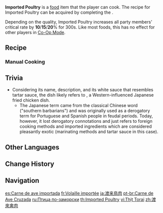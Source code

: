 {{Food Infobox
|id              = 108280
|image           = Item Imported Poultry.png
|description     = A meat dish drizzled with sauce.
|desc_suspicious = Nothing seems wrong here at first, but in time, you will know the tragic extent of your failings. Poultry made without trimming off some fat and oil is far too greasy to swallow, and even its combination with vegetables cannot save this dish.
|desc_basic      = The fowl is marinated before being covered in batter and fried, and a thick sauce is drizzled over it as a finishing touch. The accompanying vegetables are local produce, but the marinating methods and sauce are all imported, hence the name "imported poultry."
|desc_delicious  = Having been marinated beforehand, the fowl has had several layers of flavor added to it, keeping its oiliness in perfect moderation. Bite down on that crispy, cracking flour-skin, and feel the rich juices of the fowl rush into your mouth and whet your appetite.
|type            = ATK-Boosting Dishes
|effectType      = CRIT Rate Up
|effect          = Increases all party members' CRIT Rate by (var1)% for 300s.
|eff_att1        = CRIT Rate
|eff_suspicious1 = 10
|eff_basic1      = 15
|eff_delicious1  = 20
|quality         = 3
|region          = Inazuma
|recipe          = Complete ''[[Gazing Three Thousand Miles Away]]''
}}
'''Imported Poultry''' is a [[food]] item that the player can cook. The recipe for Imported Poultry can be acquired by completing the {{Quest|Gazing Three Thousand Miles Away}}.

Depending on the quality, Imported Poultry increases all party members' critical rate by '''10'''/'''15'''/'''20'''% for 300s. Like most foods, this has no effect for other players in [[Co-Op Mode]].

==Recipe==
{{Recipe
|type = Cooking
|Fowl = 4
|Lavender Melon = 3
|Flour = 2
|Bird Egg = 2
|sort = Fowl;Lavender Melon;Flour;Bird Egg
}}

===Manual Cooking===
{{Manual Cooking}}

==Trivia==
*Considering its name, description, and its white sauce that resembles tartar sauce, the dish likely refers to {{Lang|chicken nanban|ja=チキン南蛮|ja_rm=chikin nanban|ja_tl=exotic chicken dish}}, a Western-influenced Japanese fried chicken dish.
**The Japanese term  {{Lang|''nanban''|ja={{wt|南蛮}}}} came from the classical Chinese word ''{{w|Nanman|nánmán}}'' ("southern barbarians") and was originally used as a derogatory term for Portuguese and Spanish people in feudal periods. Today, however, it lost derogatory connotations and just refers to foreign cooking methods and imported ingredients which are considered pleasantly exotic (marinating methods and tartar sauce in this case).

==Other Languages==
{{Other Languages
|en      = Imported Poultry
|zhs     = 渡来禽肉
|zhs_rm  = Dùlái Qínròu
|zht     = 渡來禽肉
|zht_rm  = Dùlái Qínròu
|zh_tl   = Imported Poultry
|ja      = 渡来鳥肉
|ja_rm   = Torai Toriniku
|ja_tl   = Imported Poultry
|ko      = 외국 새고기 요리
|ko_tl   = Foreign Bird Meat Cook
|es      = Carne de ave importada
|es_tl   = Imported Poultry Meat
|fr      = Volaille importée
|fr_tl   = Imported Poultry
|ru      = Птица по-заморски
|ru_tl   = Overseas Poultry
|th      = Imported Poultry
|vi      = {{sic|Thịt Torai}}<!--  渡来 == Torai?? -->
|vi_tl   = Torai Meat
|de      = Importiertes Geflügel
|de_tl   = Imported Poultry
|id      = Imported Poultry
|pt      = Carne de Ave Cruzada
|pt_tl   = 
|tr      = Şnitzel
|tr_tl   = {{W|Schnitzel}}
|it      = Pollame alla straniera
|it_tl   = Foreign Poultry
}}

==Change History==
{{Change History|2.0}}

==Navigation==
{{Food Navbox}}

[[es:Carne de ave importada]]
[[fr:Volaille importée]]
[[ja:渡来鳥肉]]
[[pt-br:Carne de Ave Cruzada]]
[[ru:Птица по-заморски]]
[[th:Imported Poultry]]
[[vi:Thịt Torai]]
[[zh:渡來禽肉]]